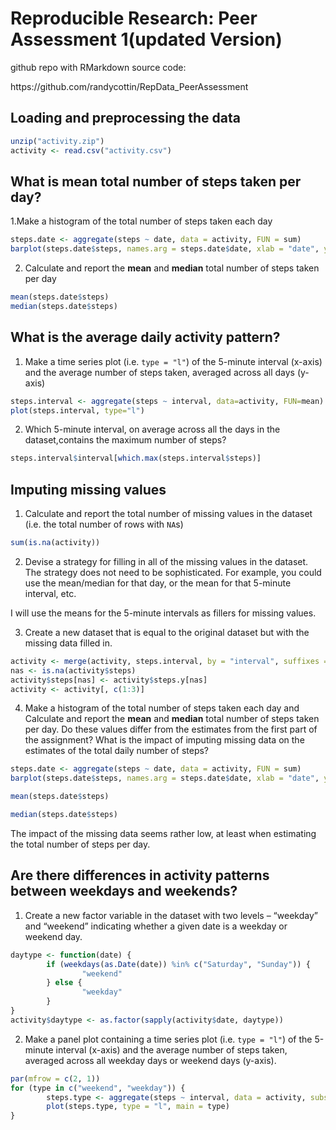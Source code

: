 Reproducible Research: Peer Assessment 1(updated Version)
========================================


github repo with RMarkdown source code:

https://github.com/randycottin/RepData_PeerAssessment

## Loading and preprocessing the data

```r
unzip("activity.zip")
activity <- read.csv("activity.csv")
```



## What is mean total number of steps taken per day?

1.Make a histogram of the total number of steps taken each day

```r
steps.date <- aggregate(steps ~ date, data = activity, FUN = sum)
barplot(steps.date$steps, names.arg = steps.date$date, xlab = "date", ylab = "steps")
```


2. Calculate and report the **mean** and **median** total number of
   steps taken per day
   
```r
mean(steps.date$steps)
median(steps.date$steps)
```

## What is the average daily activity pattern?

1. Make a time series plot (i.e. `type = "l"`) of the 5-minute
   interval (x-axis) and the average number of steps taken, averaged
   across all days (y-axis)
   
```r
steps.interval <- aggregate(steps ~ interval, data=activity, FUN=mean)
plot(steps.interval, type="l")
```

2. Which 5-minute interval, on average across all the days in the dataset,contains the maximum number of steps?

```r
steps.interval$interval[which.max(steps.interval$steps)]
```

## Imputing missing values

1. Calculate and report the total number of missing values in the
   dataset (i.e. the total number of rows with `NA`s)
```r
sum(is.na(activity))
```

2. Devise a strategy for filling in all of the missing values in the
   dataset. The strategy does not need to be sophisticated. For
   example, you could use the mean/median for that day, or the mean
   for that 5-minute interval, etc.

I will use the means for the 5-minute intervals as fillers for missing
values.

3. Create a new dataset that is equal to the original dataset but with
   the missing data filled in.
   
```r
activity <- merge(activity, steps.interval, by = "interval", suffixes = c("", ".y"))
nas <- is.na(activity$steps)
activity$steps[nas] <- activity$steps.y[nas]
activity <- activity[, c(1:3)]
```

4. Make a histogram of the total number of steps taken each day and
   Calculate and report the **mean** and **median** total number of
   steps taken per day. Do these values differ from the estimates from
   the first part of the assignment? What is the impact of imputing
   missing data on the estimates of the total daily number of steps?
   
```r
steps.date <- aggregate(steps ~ date, data = activity, FUN = sum)
barplot(steps.date$steps, names.arg = steps.date$date, xlab = "date", ylab = "steps")

mean(steps.date$steps)

median(steps.date$steps)
```

The impact of the missing data seems rather low, at least when
estimating the total number of steps per day.


## Are there differences in activity patterns between weekdays and weekends?

1. Create a new factor variable in the dataset with two levels --
   "weekday" and "weekend" indicating whether a given date is a
   weekday or weekend day.


```r
daytype <- function(date) {
        if (weekdays(as.Date(date)) %in% c("Saturday", "Sunday")) {
                "weekend"
        } else {
                "weekday"
        }
}
activity$daytype <- as.factor(sapply(activity$date, daytype))
```

2. Make a panel plot containing a time series plot (i.e. `type = "l"`)
   of the 5-minute interval (x-axis) and the average number of steps
   taken, averaged across all weekday days or weekend days
   (y-axis).

```r
par(mfrow = c(2, 1))
for (type in c("weekend", "weekday")) {
        steps.type <- aggregate(steps ~ interval, data = activity, subset = activity$daytype == type, FUN = mean)
        plot(steps.type, type = "l", main = type)
}
```

